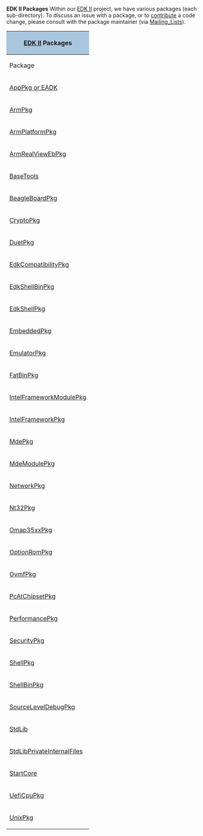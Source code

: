 '''EDK II Packages'''
Within our [[EDK2|EDK II]] project, we have various packages (each sub-directory).  To discuss an issue with a package, or to [[Code Contributions|contribute]] a code change, please consult with the package maintainer (via [[Mailing_Lists]]).


<div class="t_projects">
{|
! colspan="4" style="background-color:#a9c6dd" | [[EDK2|EDK II]] Packages
|-
! Package
! Description
! Maintainer
! Source Repository
|-
| [[EDKII_EADK | AppPkg or EADK]] 
| Provides UEFI applications based on [[StdLib]]
|<a href="mailto:darylm503@users.sourceforge.net?Subject=AppPkg Package>  darylm503</a>
|[https://svn.code.sf.net/p/edk2/code/trunk/edk2/AppPkg edk2/AppPkg]
|-
| [[ArmPkg]]
| Provides ARM architectural protocols common to most of ARM Platforms
|<a href="mailto:oliviermartin@users.sourceforge.net?Subject=ArmPkg Package>  oliviermartin</a>
|[https://svn.code.sf.net/p/edk2/code/trunk/edk2/ArmPkg edk2/ArmPkg]
|-
| [[ArmPlatformPkg]]
| Supports UEFI for ARM development boards and their drivers
|<a href="mailto:oliviermartin@users.sourceforge.net?Subject=ArmPlatform Package>  oliviermartin</a>
|[https://svn.code.sf.net/p/edk2/code/trunk/edk2/ArmPlatformPkg edk2/ArmPlatformPkg]
|-
| [[ArmRealViewEbPkg]]
| 
|<a href="mailto:oliviermartin@users.sourceforge.net?Subject=ArmRealViewEbPkg Package>  oliviermartin</a>
|[https://svn.code.sf.net/p/edk2/code/trunk/edk2/ArmRealViewEbPkg edk2/ArmRealViewEbPkg]
|-
| [[BaseTools]]
| Provides build related tools for both EDK and EDK2.
Also contains miscellaneous tools such as ECC and EOT.
|<a href="mailto:yingke@users.sourceforge.net?Subject=BaseToolsPkg Package>  yingke</a>
|[https://svn.code.sf.net/p/edk2/code/trunk/edk2/BaseToolsPkg edk2/BaseToolsPkg]
|-
| [[BeagleBoardPkg]]
| Provides UEFI support for the BeagleBoard platform
|<a href="mailto:oliviermartin@users.sourceforge.net?Subject=BeagleBoard Package>  oliviermartin</a>
|[https://svn.code.sf.net/p/edk2/code/trunk/edk2/BeagleBoardPkg edk2/BeagleBoardPkg]
|-
| [[CryptoPkg]]
| Several security features were introduced (e.g. Authenticated Variable Service, Driver Signing, etc) from UEFI 2.2+ (http://www.uefi.org). These security features highly depends on the cryptography and the CryptoPkg
|<a href="mailto:tye@users.sourceforge.net?Subject=CryptoPkg Package>  tye</a>
|[https://svn.code.sf.net/p/edk2/code/trunk/edk2/CryptoPkg edk2/CryptoPkg]
|-
| [[DuetPkg]]
|Developer's UEFI Emulation (DUET) on Edk2 - Boot to EFI Shell on legacy platform 
| {{sfuser|niruiyu}}
| {{Edk2SubPkg|DuetPkg}}
|-
| [[EdkCompatibilityPkg]]
| Provides header files and libraries that enble you to build 
the EDK module in UEFI 2.0 + Framework 0.9x mode with EDK II Build
|  {{sfuser|lgao4}}
| {{Edk2SubPkg|EdkCompatibilityPkg}}
|-
| [[EdkShellBinPkg]]
| Binary images of the EFI Shell 1.0 for IA32, X64 and IPF
| {{sfuser|niruiyu}}
| {{Edk2SubPkg|EdkShellBinPkg}}
|-
| [[EdkShellPkg]]
| Template for building the EFI Shell 1.0 with the EDK II build
| {{sfuser|niruiyu}}
| {{Edk2SubPkg|EdkShellPkg}}
|-
| [[EmbeddedPkg]]
| Provides protocol implementation for memory mapped controller and EBL
|<a href="mailto:oliviermartin@users.sourceforge.net?Subject=EmbeddedPkg Package>  oliviermartin</a>
|[https://svn.code.sf.net/p/edk2/code/trunk/edk2/EmbeddedPkg edk2/EmbeddedPkg]
|-
| [[EmulatorPkg]]
| This is a project to enable UEFI emulation within an OS environment
| {{sfuser|andrewfish}}, {{sfuser|jljusten}}
| {{Edk2SubPkg|EmulatorPkg}}
|-
| [[FatBinPkg]]
| Binary images for the Fat file system UEFI Driver
| {{sfuser|niruiyu}}
| {{Edk2SubPkg|FatBinPkg}}
|-
| [[IntelFrameworkModulePkg]]
| Intel Framework Module Package contains the definitions and module implementation
which follows Intel® Platform Innovation Framework for UEFI and EFI Specifications from http://www.intel.com/udk
| {{sfuser|vanjeff}}
| {{Edk2SubPkg|IntelFrameworkModulePkg}}
|-
| [[IntelFrameworkPkg]]
| This package provides definitions and libraries that comply to the Intel® Platform Innovation Framework for UEFI and EFI Specifications from http://www.intel.com/udk

| {{sfuser|mdkinney}}
| {{Edk2SubPkg|IntelFrameworkPkg}}
|-
| [[MdePkg]]
| The Module Development Environment Package provides all definitions(including functions, MACROs, structures and library classes) and libraries instances, which are defined in MDE Specification.
It also provides the definitions(including PPIs/PROTOCOLs/GUIDs) of
EFI1.10/UEFI2.3.1/PI1.2 and some Industry Standards.


| {{sfuser|mdkinney}}
| {{Edk2SubPkg|MdePkg}}
|-
| [[MdeModulePkg]]
| This package provides the modules that conform to UEFI/PI http://www.uefi.org Industry standards. 
| {{sfuser|erictian}}
| {{Edk2SubPkg|MdeModulePkg}}
|-
| [[NetworkPkg]]
| NetworkPkg provides IPv6 network stack drivers, IPsec driver, PXE driver, iSCSI driver and necessary shell applications for network configuration 

| {{sfuser|qianouyang}}
| {{Edk2SubPkg|NetworkPkg}}
|-
| [[Nt32Pkg]]
| Sample Open source of a platform.  This package is used to use UEFI emulation on top of Windows
| {{sfuser|niruiyu}}
| {{Edk2SubPkg|Nt32Pkg}}
|-
| [[Omap35xxPkg]]
| Provides UEFI support for Texas Instrument OMAP35xx based platforms
| {{sfuser|oliviermartin}}
| {{Edk2SubPkg|Omap35xxPkg}}
|-
| [[OptionRomPkg]]
| 
This package is designed to interoperate with the EDK II open source and this package is required to build PCI compliant Option ROM image for all CPU architectures, including EBC target. A single driver can support mixes of EFI 1.1, UEFI 2.0 and UEFI 2.1.

| {{sfuser|niruiyu}}
| {{Edk2SubPkg|OptionRomPkg}}
|-
| [[OvmfPkg]]
| This is a project to enable UEFI support for Virtual Machines.
| {{sfuser|jljusten}}
| {{Edk2SubPkg|OvmfPkg}}
|-
| [[PcAtChipsetPkg]]
| This package is designed to public interfaces and implementation which follows PcAt defacto standard.
| {{sfuser|niruiyu}}
| {{Edk2SubPkg|PcAtChipsetPkg}}
|-
| [[PerformancePkg]]
| Add performance measurement capabilities to your code
| {{sfuser|darylm503}}
| {{Edk2SubPkg|PerformancePkg}}
|-
| [[SecurityPkg]]
| TPM, User identification (UID), secure boot and authenticated variable.
| {{sfuser|gdong1}}
| {{Edk2SubPkg|SecurityPkg}}
|-
| [[ShellPkg]]
| Native EDKII implementation of a UEFI Shell 2.0.
| {{sfuser|jcarsey}}
| {{Edk2SubPkg|ShellPkg}}
|-
| [[ShellBinPkg]]
| Binary image of UEFI Shell 2.0 based on [[ShellPkg]].
| {{sfuser|jcarsey}}
| {{Edk2SubPkg|ShellBinPkg}}
|-
| [[SourceLevelDebugPkg]]
| This package contains the source code to include the Source code debugger agent into a platform
| {{sfuser|vanjeff}}
| {{Edk2SubPkg|SourceLevelDebugPkg}}
|-
| [[StdLib]]
| Standard C Library implementation.
| {{sfuser|jcarsey}}
| {{Edk2SubPkg|StdLib}}
|-
| [[StdLibPrivateInternalFiles]]
| Standard C Library implementation.
| {{sfuser|jcarsey}}
| {{Edk2SubPkg|StdLibPrivateInternalFiles}}
|-
| [[StartCore]]
| A UEFI application demonstrating use of the MpService protocol to start tasks running on multiple processor cores. Detects whether the Framework or PI compliant protocol is implemented and adjusts its behavior accordingly. 
| {{sfuser|darylm503}}
| {{SfSvnPkg|edk2-startcore||StartCorePkg}}
|-
| [[UefiCpuPkg]]
| This Package provides UEFI compatible CPU modules and libraries
| {{sfuser|vanjeff}}
| {{Edk2SubPkg|UefiCpuPkg}}
|-
| [[UnixPkg]]
| Provides a UEFI emulation environment which runs under Unix-like operating systems.
| {{sfuser|jljusten}}
| {{Edk2SubPkg|UnixPkg}}
|}

</div>